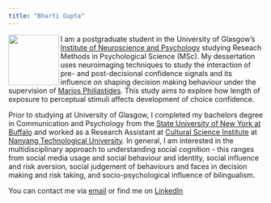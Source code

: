 ```yaml
---
title: "Bharti Gupta"
---
```


<img width="100px" align="left" margin = "10px" src="bharti_photo.jpg">

I am a postgraduate student in the University of Glasgow's [Institute of Neuroscience and Psychology](http://www.gla.ac.uk/researchinstitutes/neurosciencepsychology/) studying Reseach Methods in Psychological Science (MSc). My dessertation uses neuroimaging techniques to study the interaction of pre- and post-decisional confidence signals and its influence on shaping decision making behaviour under the supervision of [Marios Philiastides](https://www.gla.ac.uk/researchinstitutes/neurosciencepsychology/staff/mariosphiliastides). This study aims to explore how length of exposure to perceptual stimuli affects development of choice confidence.

Prior to studying at University of Glasgow, I completed my bachelors degree in Communication and Psychology from the [State University of New York at Buffalo](https://www.buffalo.edu/) and worked as a Research Assistant at [Cultural Science Institute](https://deonlabblog.com/) at [Nanyang Technological University](http://research.ntu.edu.sg/Pages/index.aspx). In general, I am interested in the multidisciplinary approach to understanding social cognition - this ranges from social media usage and social behaviour and identity, social influence and risk aversion, social judgement of behaviours and faces in decision making and risk taking, and socio-psychological influence of bilingualism.


You can contact me via [email](bhartigupta@live.com) or find me on [LinkedIn](https://sg.linkedin.com/in/bharrrti)
